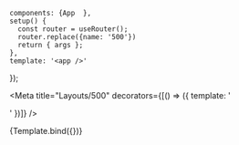 
    components: {App  },
    setup() {
      const router = useRouter();
      router.replace({name: '500'})
      return { args };
    },
    template: '<app />'
});

<Meta title="Layouts/500" decorators={[() => ({ template: '<div id="app" class="fixed h-screen w-screen top-0 left-0"><story /></div>' })]} />

<Story name="Default">
  {Template.bind({})}
</Story>